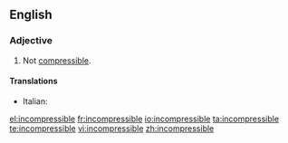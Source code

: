 ==English==
===Adjective===
{{en-adj|-}}
# Not [[compressible]].

====Translations====
{{top}}
* Italian: {{t-|it|incomprimibile}}
{{mid}}

{{bottom}}

[[el:incompressible]]
[[fr:incompressible]]
[[io:incompressible]]
[[ta:incompressible]]
[[te:incompressible]]
[[vi:incompressible]]
[[zh:incompressible]]